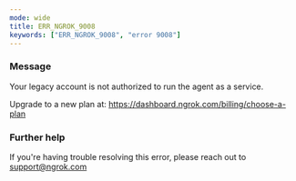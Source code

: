 ```yaml
---
mode: wide
title: ERR_NGROK_9008
keywords: ["ERR_NGROK_9008", "error 9008"]
---
```



### Message

Your legacy account is not authorized to run the agent as a service.

Upgrade to a new plan at: https://dashboard.ngrok.com/billing/choose-a-plan

<ErrorDetails />

### Further help

If you're having trouble resolving this error, please reach out to [support@ngrok.com](mailto:support@ngrok.com?subject=Help%20with%20ERR_NGROK_9008)
